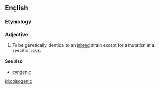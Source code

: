 ==English==

===Etymology===
{{prefix|co|isogenic}}

===Adjective===
{{en-adj}}

# {{context|genetics|lang=en}}  To be genetically identical to an [[inbred]] strain except for a mutation at a specific [[locus]].  

====See also====
* [[congenic]]

[[id:coisogenic]]
